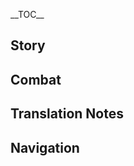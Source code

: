 {{CharacterTabs}}
{{LanguageTabs}}
{{Stub|1={{Meta/VO|tl=1|Japanese}}}}
__TOC__
==Story==
{{VO/Story
|character           = {{ROOTPAGENAME}}
|language            = ja
|name                = モナ

|vo_01_01_title      = 初めまして…
|vo_01_01_subtitle   = Hello
|vo_01_01_file       = VO_{language}{character} Hello.ogg
|vo_01_01_tx         = 私の名前はアストローギスト・モナ・メギストス、「偉大なる占星術師モナ」っていう意味です。私に占って欲しいのなら、名前を覚えることが私に対する最低限のマナーですよ…一文字も間違えちゃだめですからね！
|vo_01_01_rm         = Watashi no namae wa Asutoroogisuto Mona Megisutosu, "Idai-naru Sensei-jutsushi Mona" tte iu imi desu. Watashi ni uranatte hoshii no nara, namae wo oboeru koto ga watashi ni tai suru saiteigen no manaa desu yo... Hitomoji mo machigaecha dame desu karane!
|vo_01_01_tl         = My name is Astrologist Mona Megistus, meaning "The Great Astrologist Mona". If you want my divination, the least you can do for me is remember my name... even one letter off is no good!

<!-- Chats -->
|vo_02_01_title      = 世間話・占い
|vo_02_01_subtitle   = Chat: Astrology
|vo_02_01_file       = VO_{language}{character} Chat - Astrology.ogg
|vo_02_01_tx         = 占いとは、人の決まった運命を正確に示すものです。行き過ぎた装飾は、かえって人々の誤解を招くことになってしまいます。
|vo_02_01_rm         = Uranai to wa, hito no kimatta unmei wo seikaku ni shimesu mono desu. Iki-sugita soushoku wa, kaette hitobito no gokai wo maneku koto ni natte shimaimasu.
|vo_02_01_tl         = Fortune-telling is something that accurately reads people's fates. If you excessively sugarcoat it, it instead causes misunderstanding to people.

|vo_02_02_title      = 世間話・生活
|vo_02_02_subtitle   = Chat: Life
|vo_02_02_file       = VO_{language}{character} Chat - Life.ogg
|vo_02_02_tx         = 物欲を抑えることは占星術師の修行の一部。質素な生活を送ることで、世界の真実を覗くことができるのです。
|vo_02_02_rm         = Butsuyoku wo osaeru koto wa sensei-jutsushi no shugyou no ichibu. Shisso-na seikatsu wo okoru koto de, sekai no shinjitsu wo nozoku koto ga dekiru no desu.
|vo_02_02_tl         = Leaving behind worldly desires is a part of an astrologist's training. By leading a modest life, it becomes possible to peer into the reality of the world.

|vo_02_03_title      = 世間話・運命
|vo_02_03_subtitle   = Chat: Fate
|vo_02_03_file       = VO_{language}{character} Chat - Fate.ogg
|vo_02_03_tx         = 変えられない、逆らえない、受け入れる以外何もできないのが運命の運命たる所以なのです。
|vo_02_03_rm         = Kaerarenai, sakaraenai, uke-ireru igai nanimo dekinai no ga unmei no unmei-taru yuen nano desu.
|vo_02_03_tl         = Unchangeable, unopposable, and the inability to do anything except accept it are what make fate what it is.

<!-- Weather -->
|vo_03_01_title      = 雨の日…
|vo_03_01_subtitle   = When It Rains
|vo_03_01_file       = VO_{language}{character} When It Rains.ogg
|vo_03_01_tx         = こんな大雨じゃ…星の光どころか、水占の盤も見えません。
|vo_03_01_rm         = Konna ooame ja... hoshi no hikari dokoro ka, mizu-ura no ban mo miemasen.
|vo_03_01_tl         = In this big of a rainstorm... forget about the light of stars, I can't even see my hydromancy board.

|vo_03_02_title      = 雷の日…
|vo_03_02_subtitle   = When Thunder Strikes
|vo_03_02_file       = VO_{language}{character} When Thunder Strikes.ogg
|vo_03_02_tx         = この雷は…どの星空から落ちてくるものだったでしょうか？
|vo_03_02_rm         = Kono kaminari wa... dono hoshizora kara ochite kuru mono datta deshou ka?
|vo_03_02_tl         = This lightning... I wonder which starry sky it comes from?

|vo_03_03_title      = 雪の日…
|vo_03_03_subtitle   = When It Snows
|vo_03_03_file       = VO_{language}{character} When It Snows.ogg
|vo_03_03_tx         = 純粋な雪解け水は、水占の盤に最も適しているんですよ。
|vo_03_03_rm         = Junsui-na yukidoke mizu wa, mizu-ura no ban ni mottomo tekishite iru ndesu yo.
|vo_03_03_tl         = You know, pure water from freshly melted snow is the most ideal for the hydromancy board.

|vo_03_04_title      = 晴れの日…
|vo_03_04_subtitle   = When the Sun Is Out
|vo_03_04_file       = VO_{language}{character} When the Sun Is Out.ogg
|vo_03_04_tx         = ん～…占わなくても分かるくらい良い天気です。
|vo_03_04_rm         = N~... uranawanakute mo wakaru kurai ii tenki desu.
|vo_03_04_tl         = Mmm~... even without divination, it's easy to tell that this is beautiful weather.

<!-- Greetings -->
|vo_04_01_title      = おはよう…
|vo_04_01_subtitle   = Good Morning
|vo_04_01_file       = VO_{language}{character} Good Morning.ogg
|vo_04_01_tx         = タイミングが悪かったですね、明けの明星はついさっき消えたばかり…朝食？も、もう食べましたよ。
|vo_04_01_rm         = Taimingu ga warukatta desu ne, ake no myoujou wa tsui sakki kieta bakari... Choushoku? Mo, mou tabemashita yo.
|vo_04_01_tl         = Your arrival was a little untimely, the break of the morning star ended just a few moments ago. Breakfast? I&mdash;I've already eaten.

|vo_04_02_title      = こんにちは…
|vo_04_02_subtitle   = Good Afternoon
|vo_04_02_file       = VO_{language}{character} Good Afternoon.ogg
|vo_04_02_tx         = もうお昼ですね、何を食べましょうか。へっ？私？…私はサラダでいいのです。質素な生活は…占星術師の修行の一環ですからっ！
|vo_04_02_rm         = Mou o-hiru desu ne, nani wo tabemashou ka... He'? Watashi? ...Watashi wa sarada de ii no desu. Shisso-na seikatsu wa... Sensei-jutsushi no shugyou no ikkan desu kara'!
|vo_04_02_tl         = It's already noon, what are you going to eat... Hm? Me? ...I'm okay with a salad. It's because... a modest lifestyle is a part of the training of an astrologist!

|vo_04_03_title      = こんばんは…
|vo_04_03_subtitle   = Good Evening
|vo_04_03_file       = VO_{language}{character} Good Evening.ogg
|vo_04_03_tx         = もう夜ですか、もう少ししたら占いを始められます…えっと、昨日の原稿って終わってましたっけ…
|vo_04_03_rm         = Mou yoru desu ka, mou sukoshi shitara uranai wo hajimeraremasu... Etto, kinou no genkou tte owatte mashitakke...
|vo_04_03_tl         = It's already night? I'll be able to begin fortune-telling soon... Wait, did I finish yesterday's manuscript?

|vo_04_04_title      = おやすみ…
|vo_04_04_subtitle   = Good Night
|vo_04_04_file       = VO_{language}{character} Good Night.ogg
|vo_04_04_tx         = こんな時間なのに、明日締め切りの原稿がまったく進んでません…なんですか？もう寝るんですか？うー…私も寝たいのにぃ…
|vo_04_04_rm         = Konna jikan nano ni, ashita no shimekiri no genkou ga mattaku susundemasen... Nan desu ka? Mou neru ndesu ka? Uu... Watashi mo netai no nii...
|vo_04_04_tl         = 

<!-- About Mona -->
|vo_05_01_title      = {name}自身について…
|vo_05_01_subtitle   = About {character}
|vo_05_01_file       = VO_{language}{character} About {character}.ogg
|vo_05_01_tx         = 占星術師の仕事は、悩める人々にその運命を正確に示すことです。これまでずっとそうしてきましたけど…運命を受け入れられなかった者もいました。
|vo_05_01_rm         = Sensei-jutsushi no shigoto wa, nayameru hitobito ni sono unmei wo seikaku ni shimesu koto desu. Kore made zutto sou shitekimashita kedo... Unmei wo uke-irerarenakatta mono mo imashita.
|vo_05_01_tl         = The job of astrologists is to accurately show troubled people their fates. So far, that is what I have done... There were also those who could not accept their fates.

<!-- About Us -->
|vo_06_01_title      = 仕事について…
|vo_06_01_subtitle   = About Us: Work
|vo_06_01_file       = VO_{language}{character} About Us - Work.ogg
|vo_06_01_tx         = どうして、占いではなく執筆の仕事でお金を稼ぐのかですか？…モラのために「水占の術」を使いたくないんです…それにお金のために「水占の術」を学んだわけじゃありませんから。
|vo_06_01_rm         = Doushite, uranai de wa naku shippitsu no shigoto de okane wo kasegu no ka desu ka? ...Mora no tame ni "mizu-ura no jutsu" wo tsukaitakunai ndesu... Sore ni okane no tame ni "mizu-ura no jutsu" wo mananda wake ja arimasen kara.
|vo_06_01_tl         = Why is it not divination but my writing that earns me money? ...I don't want to use my hydromancy techniques for the sake of Mora... I didn't learn hydromancy techniques for money...

|vo_06_02_title      = 私の運命について…
|vo_06_02_subtitle   = About Us: My Fate
|vo_06_02_friendship = 6
|vo_06_02_file       = VO_{language}{character} About Us - My Fate.ogg
|vo_06_02_tx         = 分かってます。やむを得ない場合を除き、占星術師は自身の運命を占いません。こういった行為は運命の矛盾を招くことになるから危険だって、昔おばばが言ってました。
|vo_06_02_rm         = Wakattemasu. Yamu wo enai baai wo nozoki, sensei-jutsu wa jishin no unmei wo uranaimasen. Kou itta koui wa unmei no mujun wo maneku koto ni naru kara kiken da tte, mukashi obaba ga ittemashita.
|vo_06_02_tl         = I know. Besides cases where it is inevitable, astrologists do not divine their own fates. "It is dangerous because such actions will only cause contradictions in fate" is what the old woman once said.

|vo_06_03_title      = あなたの運命について…
|vo_06_03_subtitle   = About Us: Your Fate
|vo_06_03_friendship = 6
|vo_06_03_file       = VO_{language}{character} About Us - Your Fate.ogg
|vo_06_03_tx         = あなたはこの世界の人間じゃないから、正確な予言をしてあげることができません。唯一言えるのは、あなたが歩む道はまだまだ先が長いってことでしょうか。
|vo_06_03_rm         = Anata wa kono sekai no ningen janai kara, seikaku-na yogen wo shite ageru koto ga dekimasen. Yuitsu ieru no wa, anata ga ayumu michi wa madamada saki ga nagai tte koto deshou ka.
|vo_06_03_tl         = Because you aren't a person from this world, I can't give any accurate predictions. The only thing I can say is that the road ahead of you is still long.

<!-- Miscellany I -->
|vo_07_01_title      = 「神の目」について・嫌厭
|vo_07_01_subtitle   = About the [[Vision]]: Disdain
|vo_07_01_friendship = 3
|vo_07_01_file       = VO_{language}{character} About the Vision - Disdain.ogg
|vo_07_01_tx         = 「神の目」を手に入れたばかりの頃、おばばが偉ぶって「真実を求める心があらんことを」って言ってました。結局「神の目」は「水占の術」の何の役にも立たなかったですし、ずぶ濡れになるだけでしたけど…
|vo_07_01_rm         = "Kami no Me" wo te ni ireta bakari no koro, obaba ga erabutte "Shinjitsu wo motomeru kokoro ga aran koto wo" tte itte mashita. Kekkyoku "Kami no Me" wa "mizu-ura no jutsu" no nan no yaku ni mo tatanakatta desu shi, zubunure ni naru dake deshita kedo...
|vo_07_01_tl         = When I first got my "Vision," the old woman said proudly, "May you have the heart to search for the truth." In the end, my "Vision" didn't improve my hydromancy skills at all, and it really only got me soaked...

|vo_07_02_title      = 「神の目」について・価値
|vo_07_02_subtitle   = About the Vision: Value
|vo_07_02_friendship = 5
|vo_07_02_file       = VO_{language}{character} About the Vision - Value.ogg
|vo_07_02_tx         = でも、「神の目」をアクセサリーとして身につけるのは悪くありません。なにせ、これはあのケチなおばばが初めて私にくれたものですから。
|vo_07_02_rm         = Demo, "Kami no Me" wo akusesarii toshite mi ni tsukeru no wa waruku arimasen. Nanise, kore wa ano kechi-na obaba ga hajimete watashi ni kureta mono desu kara.
|vo_07_02_tl         = However, the "Vision" isn't bad as an accessory. After all, this was the first thing that stingy old woman give me.

|vo_07_03_title      = シェアしたいこと…
|vo_07_03_subtitle   = Something to Share
|vo_07_03_friendship = 6
|vo_07_03_file       = VO_{language}{character} Something to Share.ogg
|vo_07_03_tx         = 「命ノ星座」って聞いたことありますか？「命ノ星座」は「神の目」の所有者の運命が星空に映った物、というのが占星術師の見解です。その者の過去、現在、未来、全てがその中にあるんですよ。
|vo_07_03_rm         = "Inochi no Seiza" tte kiita koto arimasuka? "Inochi no Seiza" wa "Kami no Me" no shoyuusha no unmei ga hoshizora ni utsutta mono, to iu no ga sensei-jutsushi no kenkai desu. Sono mono no kako, genzai, mirai, subete ga sono naka ni aru ndesu yo.
|vo_07_03_tl         = Have you heard of "Constellations"?<ref group="TN •">lit. "Constellations of Life"</ref> "Constellations" are things that display the fate of a "Vision" owner through the stars. At least, that's how astrologists interpret it. The person's past, present, and future: all of those are within it.

|vo_07_04_title      = 興味のあること…
|vo_07_04_subtitle   = Interesting Things
|vo_07_04_friendship = 4
|vo_07_04_file       = VO_{language}{character} Interesting Things.ogg
|vo_07_04_tx         = あなたの隣にいるおチビちゃんは、一体どこから来たんでしょうか？どんな手段を用いても、その運命の片鱗すら見ることができません。<br />…ええっ？あなたも知らないんですか？
|vo_07_04_rm         = Anata no tonari ni iru o-chibi-chan wa, ittai doko kara kita ndeshou ka? Donna shudan wo mochiite mo, sono unmei no henrin sura miru koto ga dekimasen.<br />...Ee'? Anata mo shirainai n desu ka?
|vo_07_04_tl         = That midget beside you, where exactly did it come from? No matter what means I use, I can't even see a fraction of its fate.<br />...Huh? You don't even know?

<!-- About Others -->
|vo_08_01_title      = ジンについて…
|vo_08_01_subtitle   = About [[Jean]]
|vo_08_01_friendship = 4
|vo_08_01_file       = VO_{language}{character} About Jean.ogg
|vo_08_01_tx         = あの西風騎士団の代理団長？彼女の「命ノ星座」は「仔獅子座」ですね。この星座は力と早すぎた責任を表しています。「雄獅子」が早くして群れを離れた結果、獅子の群れの栄光を完全に継承するまで彼女は成長し続けます。
|vo_08_01_rm         = Ano Sepyurosu Kishidan no dairi-danchou? Kanojo no "Inochi no Seiza" wa "Kojishi-za" desu ne. Sono seiza wa chikara to hayasugita sekinin wo arawashite imasu. "Ojishi" ga hayaku shite mure wo hanareta kekka, shishi no mure no eikou wo kanzen ni keishou suru made kanojo wa seichou shi tsudzukemasu.
|vo_08_01_tl         = The Knights of Favonius' Acting Grand Master? Her "Constellation"<ref group="TN •">lit. "Constellation of Life"</ref> seems to be "Leo Minor."<ref group="TN •">lit. "Small Lion Constellation"</ref> This constellation represents power and a responsibility gained too early. As a result of the male lion leaving the pride behind early, she will continue to mature until she fully inherits the glory of the pride.

|vo_08_02_title      = アルベドについて…
|vo_08_02_subtitle   = About [[Albedo]]
|vo_08_02_friendship = 4
|vo_08_02_file       = VO_{language}{character} About Albedo.ogg
|vo_08_02_tx         = アルベド？あぁ…雑事に追われることなく、研究に専念できる彼が羨ましいです。なんて素敵な暮らしなんでしょうか。もしあのおばばの頭がもっとまともだったら、私もあんな生活を送れたのに…
|vo_08_02_rm         = Arubedo? Aa... zatsuji ni owareru koto naku, kenkyuu ni sennen dekiru kare ga urayamashii desu. Nante suteki-na kurashi nan deshou ka. Moshi ano obaba no atama ga motto matomo dattara, watashi mo anna seikatsu wo okureta no ni...
|vo_08_02_tl         = Albedo? Ah... I envy him, not being chased by trivial matters and instead being able to focus on his research. It must be a wonderful life. If that old woman's head was a little better, I could have lived a life like that too...

|vo_08_03_title      = クレーについて…
|vo_08_03_subtitle   = About [[Klee]]
|vo_08_03_friendship = 4
|vo_08_03_file       = VO_{language}{character} About Klee.ogg
|vo_08_03_tx         = アリスさんの娘のことですか？西風騎士団に住んでて、アルベドが彼女の面倒を見てるんですよね…なんというか、さすが幸運を象徴する「四つ葉座」、羨ましい限りです…<br />あっでも、私が彼女のように幸運に恵まれてたら、まずあのおばばとは出会ってなかったでしょうね。
|vo_08_03_rm         = Arisu-san no musume no koto desu ka? Sepyurosu Kishidan ni sundete, Arubedo ga kanojo no mendou wo miteru ndesu yo ne... Nan to iu ka, sasuga kou'un wo shouchou suru "Yotsuba-za", urayamashii kagiri desu...<br />A' demo, watashi ga kanojo no you ni kou'un ni megumarete tara, mazu ano obaba to wa deatte nakatta deshou ne.
|vo_08_03_tl         = You mean Alice's daughter? She lives in the Knights of Favonius Headquarters, and Albedo looks after her... I guess I can say that that's expected of the "Trifolium,"<ref group="TN •">lit. "Four-Leafed Clover Constellation"</ref> which represents luck. I do envy that...<br />Ah, though, if I was blessed with good fortune like her, I probably would have never met that old lady.

|vo_08_04_title      = ディルックについて…
|vo_08_04_subtitle   = About [[Diluc]]
|vo_08_04_friendship = 4
|vo_08_04_file       = VO_{language}{character} About Diluc.ogg
|vo_08_04_tx         = ディルック・ラグヴィンド。「夜梟座」が彼の「命ノ星座」です、闇夜の見張りと孤独な守護を象徴する星座ですね。彼が認める白昼が訪れるまで、彼は孤独と共に歩み続けます。<br />あれ、ちょっと待ってください、「夜梟座」は富を象徴する星座でしたっけ？
|vo_08_04_rm         = Dirukku Raguvindo. "Yofukurou-za" ga kare no "Inochi no Seiza" desu, yamiyo no mihari to kodoku-na shugo wo shouchou suru seiza desu ne. Kare ga mitomeru hakuchuu ga otozureru made, kare wa kodoku to tomo ni ayumi-tsudsukemasu.<br />Are, chotto matte kudasai, "Yofukurou-za" wa tomi wo shouchou suru seiza deshitakke?
|vo_08_04_tl         = Diluc Ragnvindr. His "Constellation"<ref group="TN •">lit. "Constellation of Life"</ref> is "Noctua,"<ref group="TN •">lit. "Night Owl Constellation"</ref> which is a constellation that symbolizes the watcher of the dark night and solitary guardian. Until he has reached the midday he can accept, he will continue to walk the path of solitude.<br />Huh, wait a second, did "Noctua" symbolize wealth?

|vo_08_05_title      = ガイアについて…
|vo_08_05_subtitle   = About [[Kaeya]]
|vo_08_05_friendship = 4
|vo_08_05_file       = VO_{language}{character} About Kaeya.ogg
|vo_08_05_tx         = ガイア・アルベリヒですか？彼の「孔雀羽座」は高貴さを象徴すると同時に、「華麗なる隠蔽」を象徴するものです。彼は自分の過去を断ち切ったと思ってるらしいですけど。運命の日が訪れた時、彼は、再び選択を迫られるでしょう。
|vo_08_05_rm         = Gaia Aruberihi desu ka? Kare no "Kujaku'u-za" wa koukisa wo shouchou suru to douji ni, "karei-naru inpei" wo shouchou suru mono desu. Kare wa jibun no kako wo tachikitta to omotteru rashii desu kedo. Unmei no hi ga otozureta toki, kare wa, futatabi sentaku wo semarareru deshou.
|vo_08_05_tl         = Kaeya Alberich? His "Pavo Ocellus"<ref group="TN •">lit. "Peacock Feather Constellation"</ref> represents nobility while also representing splendid concealment. He seems to think he has fully severed himself from his past, though. When the fated day comes, he will be forced to make a decision again.

|vo_08_06_title      = リサについて…
|vo_08_06_subtitle   = About [[Lisa]]
|vo_08_06_friendship = 4
|vo_08_06_file       = VO_{language}{character} About Lisa.ogg
|vo_08_06_tx         = 彼女の「命ノ星座」は「砂時計」が名前の由来です。知識と時間、等価交換を象徴しています。一粒の砂が落ちれば、時間…あるいは命の一瞬が過ぎていく。砂が落ちるのを止めたければ、砂時計を横向きにして「時を止める」しかありません…簡単に言うと、やり方を変えてサボるってことですね。
|vo_08_06_rm         = Kanojo no "Inochi no Seiza" wa "suna-dokei" ga namae no yurai desu. Chishiki to jikan, touka-koukan wo shouchou shite imasu. Hitotsubu no suna ga ochireba, jikan... arui wa inochi no isshun ga sugite iku. Suna ga ochiru no wo tometakereba, suna-dokei wo yokomuki ni shite "toki wo tomeru" shika arimasen... Kantan ni iu to, yarikata wo kaete saboru tte koto desu ne.
|vo_08_06_tl         = The name of her "Constellation"<ref group="TN •">lit. "Constellation of Life"</ref> originates from "hourglass." It represents that knowledge and time are equally exchanged. If a grain of sand falls, it represents time... or, a moment of her life passing. If she wishes to stop the falling of sand, there is no other way than to flip the hourglass on its side and "stop time"... To put it simply, changing her way of doing things means slacking off.
|vo_08_06_actualtx   = 彼女の「命ノ星座」は「砂時計」が名前の由来です。知識と時間、等価交換を象徴しています。一粒の砂が落ちれば、時間…あるいは命の'''瞬間'''が過ぎていく。砂が落ちるのを止めたければ、砂時計を横向きにして「時を止める」しかありません…簡単に言うと、やり方を変えてサボるってことですね。
|vo_08_06_actualrm   = Kanojo no "Inochi no Seiza" wa "suna-dokei" ga namae no yurai desu. Chishiki to jikan, touka-koukan wo shouchou shite imasu. Hitotsubu no suna ga ochireba, jikan... arui wa inochi no '''shunkan''' ga sugite iku. Suna ga ochiru no wo tometakereba, suna-dokei wo yokomuki ni shite "toki wo tomeru" shika arimasen... Kantan ni iu to, yarikata wo kaete saboru tte koto desu ne.

|vo_08_07_title      = ウェンティについて…
|vo_08_07_subtitle   = About [[Venti]]
|vo_08_07_friendship = 4
|vo_08_07_file       = VO_{language}{character} About Venti.ogg
|vo_08_07_tx         = ウェンティ？あの毎日ダラけてる吟遊詩人のことですか？あの人に何か面白いことでも？ちょっと占ってみましょうか…<br />あ、あれっ、水占の盤が…何も見えません。ど、どうして急に風が、目が開けてられません！私の帽子！ふ、服まで吹き飛ばされそうです！止めて！もうやめる、やめますからぁぁぁっ！
|vo_08_07_rm         = Wenti? Ano mainichi daraketeru ginyuu-shijin no koto desu ka? Ano hito ni nanika omoshiroi koto demo? Chotto uranatte mimashou ka...<br />A, are', mizu-ura no ban ga... Nani mo miemasen. Do, doushite kyuu ni kaze ga, me ga aketeraremasen! Watashi no boushi! Fu, fuku made fuki-tobasare-sou desu! Yamete! Mou yameru, yamemasu karaaaa'!
|vo_08_07_tl         = Venti? You mean that bard that slacks around every day? Is there any thing interesting about him? Let me divine him...<br />H&mdash;huh, my hydromancy board... I can't see anything. W&mdash;why did the wind suddenly&mdash; I can't open my eyes! My hat! E&mdash;even my clothes feel like they're about to fly off! Stop it! I'll stop, I'll stop, pleaseee!

<!-- More About Mona -->
|vo_09_01_title      = {name}を知る・1
|vo_09_01_subtitle   = More About {character}: I
|vo_09_01_file       = VO_{language}{character} More About {character} - 01.ogg
|vo_09_01_tx         = それって…私とお喋りしたいってことですか？うーん、時間を無駄にするようなことってあまりしないんですが…それにまだ終わってない原稿もたくさんありますし…うん、でもあなただったら、ダメってことはありません。ふふっ、気分転換です。
|vo_09_01_rm         = Sore tte... Watashi to o-shaberi shitai tte koto desu ka? Uun, jikan wo muda ni suru you na koto amari shinai ndesu ga... Sore ni mada owatte nai genkou mo takusan arimasu shi... Un, demo anata dattara, dame tte koto wa arimasen. Fufu', kibun-tenkan desu.
|vo_09_01_tl         = Does that mean... you want to have conversation with me? Hmm, though, I don't really do things that waste my time and such... And, I have a lot of unfinished manuscripts... Hmm, but if it's you, I wouldn't say no. Hehe, it's a change in pace, I guess.

|vo_09_02_title      = {name}を知る・2
|vo_09_02_subtitle   = More About {character}: II
|vo_09_02_friendship = 3
|vo_09_02_file       = VO_{language}{character} More About {character} - 02.ogg
|vo_09_02_tx         = 占星術師としての収入…？お金のような…もので、占星術を語らないでください！よく聞きなさい、私の「水占の術」はこのテイワット大陸で、唯一真実の運命を覗ける占術です！モラだろうと宝石だろうと「運命」を計ることはできません！だから、もうそんな愚問二度としないでください！
|vo_09_02_rm         = Sensei-jutsushi toshite no shuu'nyuu...? O-kane no you na... Mono de, sensei-jutsu wo kataranaide kudasai! Yoku kikinasai, watashi no "mizu-ura no jutsu" wa kono Teiwatto tairiku de, yuitsu shinjitsu no unmei wo nozokeru senjutsu desu! Mora darou to houseki darou to "unmei" wo hakaru koto wa dekimasen! Dakara, mou sonna gumon nidoto shinaide kudasai!
|vo_09_02_tl         = Income from being an astrologist...? Don't use things like money to talk about astrology! Listen carefully: in the whole of the continent of Teyvat, my fortune-telling is the only kind that can see through reality! Whether it be Mora or jewelry, fate cannot be valued by such things! So don't bring up foolish questions like that again!

|vo_09_03_title      = {name}を知る・3
|vo_09_03_subtitle   = More About {character}: III
|vo_09_03_friendship = 4
|vo_09_03_file       = VO_{language}{character} More About {character} - 03.ogg
|vo_09_03_tx         = 私の占い術ですか？言っても分からないと思いますが。ふふん、まあ…少しくらい説明してあげなくもないです。<br />私が使う「水占の術」は水面に映った星空の幻象に基づいて運命を導き出す占術です。水面に映った偽りの空を通して、世界の真実を覗きます。これはあのおばばが残した唯一のちゃんとした研究成果なんですよ。
|vo_09_03_rm         = Watashi no uranai jutsu desu ka? Itte mo wakaranai to omoimasu ga. Fufun, maa... Sukoshi kurai setumei shite agenaku mo nai desu.<br />Watashi ga tsukau "mizu-ura no jutsu" wa suimen ni utsutta hoshizora no genzou ni motodzuite unmei wo michibiki-dasu senjutsu desu. Suimen ni utsutta itsuwari no sora wo tooshite, sekai no shinjitsu wo nozokimasu. Kore wa ano obaba ga nokoshita yuitsu no chanto shita kenkyuu-seika nan desu yo.
|vo_09_03_tl         = You're asking about my divining skills? You probably won't understand even if I tell you, though. Hehe, well... It won't hurt if I try to explain it a little.<br />The hydromancy skills I use is based on the reflection of the stars on the surface of water, and is where fate is derived from. Past the false sky reflected on the water's surface, I am able to see the true reality of the world. After all, this is the only proper research achievement that old woman left behind.

|vo_09_04_title      = {name}を知る・4
|vo_09_04_subtitle   = More About {character}: IV
|vo_09_04_friendship = 5
|vo_09_04_file       = VO_{language}{character} More About {character} - 04.ogg
|vo_09_04_tx         = アストローギスト・モナ・メギストス、この名前はおばばと私が一緒に決めたんです。名前の綴りにはおばばの好きなものが含まれてるって聞きました。でもおばばってたまに私のこと「メギ」って呼ぶんですよ。「モナ」とは違って、なんか幼名みたいですよね…だから、あなたはその名前で呼ばないでくださいね！恥ずかしいですから！もう…教えなければよかったです！
|vo_09_04_rm         = Asutoroogisuto Mona Megisutosu, kono namae wa obaba to watashi ga issho ni kimeta ndesu. Namae no tsudzuri ni wa obaba no suki-na mono ga fukumareteru tte kikimashita. Demo obaba tte tama ni watashi no koto "Megi" tte yobu ndesu yo. "Mona" to wa chigatte, nanka youmyou mitai desu yo ne... Dakara, anata wa sono namae de yobanaide kudasai ne! Hazukashii desu kara! Mou... Oshienakereba yokatta desu!
|vo_09_04_tl         = Astrologist Mona Megistus: this is the name the old woman and I both agreed on. I heard that the spelling of the name includes some of the things she likes. But sometimes that old woman would call me "Meg." It's different than "Mona" in that it sounds kind of like a child's pet name... So don't call me by that name! It's embarrassing! Ugh... I shouldn't have told you any of this!

|vo_09_05_title      = {name}を知る・5
|vo_09_05_subtitle   = More About {character}: V
|vo_09_05_friendship = 6
|vo_09_05_file       = VO_{language}{character} More About {character} - 05.ogg
|vo_09_05_tx         = 占星術師にはある1つの禁忌があります。占いをするとき助言をしてはいけないんです、あくまで告げるのは予言だけ。これは占い師自身が他人の「運命」に陥らないためです。けどあなたなら、その「禁忌」を破ってもいいかもしれませんね。<br />なぜなら、私たちの「運命」はすでに交わっているんですから。
|vo_09_05_rm         = Sensei-jutsushi ni wa aru hitotsu no kinki ga arimasu. Uranai wo suru toki jogen wo shite wa ikenai ndesu, akuma de tsugeru no wa yogen dake. Kore wa uranaishi jishin ga tanin no "unmei" ni ochiiranai tame desu. Kedo anata nara, sono "kinki" wo yabuttemo ii kamo shiremasen ne.<br />Nazenara, watashi-tachi no "unmei" wa sude ni majiwatte iru ndesu kara.
|vo_09_05_tl         = Astrologists have a certain taboo. When performing a divination, you must never give advice. At most, you can only tell their prophecy. This is for sake of the fortune-teller to no get involved in other's fates.<br />But for you, I would be okay with breaking that taboo. Because our fates are already intertwined.

<!-- Miscellany II -->
|vo_10_01_title      = {name}の趣味…
|vo_10_01_subtitle   = {character}'s Hobbies
|vo_10_01_file       = VO_{language}{character} Hobbies.ogg
|vo_10_01_tx         = 私の趣味ですか？星空を眺めることですよ。この現実的すぎる世界で、私たちはみんな星空を眺める必要があると思います。ましてや私は占星術師ですからね。
|vo_10_01_rm         = Watashi no shumi desu ka? Hoshizora wo nagameru koto desu yo. Kono genjitsu-teki sugiru sekai de, watashi-tachi wa minna hoshizora wo nagameru hitsuyou ga aru to omoimasu. Mashiteya watashi wa sensei-jutsushi desu kara ne.
|vo_10_01_tl         = My hobby? It's watching the starry sky. In this all-too-real world, I feel that we all need to gaze at the night sky. Though, I guess in part that is due to the fact that I am an astrologist.

|vo_10_02_title      = {name}の悩み…
|vo_10_02_subtitle   = {character}'s Troubles
|vo_10_02_file       = VO_{language}{character} Troubles.ogg
|vo_10_02_tx         = 器具の修繕費、予約したプラネタリウムの残金、学術雑誌の注文代、来月の家賃…どれを先に支払うべきでしょうか。やっぱり…先にプラネタリウムの残金ですかね、品切れになったら嫌ですから…
|vo_10_02_rm         = Kigu no shuuzen-hi, yoyaku shita puranetariumu no zankin, gakujutsu zasshi no chuumondai, raigetsu no yachin... Dore wo saki ni shiharau beki deshou ka. Yappari... Saki ni puranetariumu no zankin desu ka ne, shinagire ni nattara iya desu kara...
|vo_10_02_tl         = Equipment repair costs, leftover costs of the reserved planetarium, the order fee of the academic journal, next month's rent... Which should I pay first? I guess... I should probably pay off the planetarium costs after all since it'll be a problem if it goes out of stock...

|vo_10_03_title      = 好きな食べ物…
|vo_10_03_subtitle   = Favorite Food
|vo_10_03_file       = VO_{language}{character} Favorite Food.ogg
|vo_10_03_tx         = サラダ、サラダです！サラダこそこの世界で最高の食べ物ですよ。原価が安くて、手間もかからない、その上お腹を満たせます。それに食べやすいですし、原稿を書く時や器具の修理をする時もお手軽にいただけます。
|vo_10_03_rm         = Sarada, sarada desu! Sarada koso kono sekai de saikou no tabemono desu yo. Genka ga yasukute, tema mo kakaranai, sono ue onaka wo mitasemasu. Sore ni tabeyasui desu shi, genkou wo kaku toki ya kigu no shuuri wo suru toki mo otegaru ni itadakemasu.
|vo_10_03_tl         = It's salad, salad without a doubt! Salad is the world's best food for sure. It's cheap, it's easy to make, and above all that it fills the stomach. Also, it's easy to eat: when I'm writing manuscripts or fixing equipment, it doesn't require much effort to eat.

|vo_10_04_title      = 嫌いな食べ物…
|vo_10_04_subtitle   = Least Favorite Food
|vo_10_04_file       = VO_{language}{character} Least Favorite Food.ogg
|vo_10_04_tx         = …値段が高くて手が届きにくい食べ物です。だって、その…モラを不必要なまでに使って食欲を満たすのは、低俗で忌避すべき行為ですから。
|vo_10_04_rm         = ...Nedan ga takakute te ga todoki nikui tabemono desu. Datte, sono... Mora wo fuhitsuyou-na made ni tsukatte shokuyoku wo mitasu no wa, teizoku de kihi subeki koui desu kara.
|vo_10_04_tl         = ...Food that is expensive and difficult to handle. You see, well... Using Mora for something as unnecessary as satisfying your appetite is vulgar and something to avoid.

<!-- Receiving a Gift -->
|vo_11_01_title      = 贈り物を受け取る·1
|vo_11_01_subtitle   = Receiving a Gift: I
|vo_11_01_file       = VO_{language}{character} Receiving a Gift - 01.ogg
|vo_11_01_tx         = ふぅ、満足しました——あなたと知り合えたのも、悪くないことですね。
|vo_11_01_rm         = 
|vo_11_01_tl         = 

|vo_11_02_title      = 贈り物を受け取る·2
|vo_11_02_subtitle   = Receiving a Gift: II
|vo_11_02_file       = VO_{language}{character} Receiving a Gift - 02.ogg
|vo_11_02_tx         = もう一度確認しますが、本当に…奢ってくれるのですか？
|vo_11_02_rm         = 
|vo_11_02_tl         = 

|vo_11_03_title      = 贈り物を受け取る·3
|vo_11_03_subtitle   = Receiving a Gift: III
|vo_11_03_file       = VO_{language}{character} Receiving a Gift - 03.ogg
|vo_11_03_tx         = 別に不満を言うわけではありませんが、その…うぅ…あまりお腹が膨れませんでした。
|vo_11_03_rm         = 
|vo_11_03_tl         = 

<!-- Birthday -->
|vo_12_01_title      = 誕生日…
|vo_12_01_subtitle   = Birthday
|vo_12_01_file       = VO_{language}{character} Birthday.ogg
|vo_12_01_tx         = 誕生日おめでとうございますっ！はい、この袋をどうぞ。中には困難を乗り越えるため力になってくれる「助言」が入っています。くれぐれもいま開けないでくださいね。この先の1年で、いずれこの袋を開ける日が来ますから。
|vo_12_01_rm         = Tanjoubi omedetou gozaimasu'! Hai, kono fukuro wo douzo. Naka ni wa konnan wo norikoeru tame chikara ni natte kureru "jogen" ga haite imasu. Kuregure mo ima akenaide kudasai ne. Kono saki no ichi-nen de, izure kono fukuro wo akeru hi ga kimasu kara.
|vo_12_01_tl         = Happy Birthday! Here, take this bag. Inside is a power that will give you "advice" for when you need to overcome a difficulty. Don't open it now though, please, because in the year ahead of you, there will certainly be a day you will need to open it.

<!-- Feelings About Ascension -->
|vo_13_01_title      = 突破した感想・起
|vo_13_01_subtitle   = Feelings About Ascension: Intro
|vo_13_01_ascension  = 1
|vo_13_01_file       = VO_{language}{character} Feelings About Ascension - 01.ogg
|vo_13_01_tx         = これが運命、私はとうに知っていましたよ。
|vo_13_01_rm         = Kore ga unmei, watashi wa tou ni shitte imashita yo.
|vo_13_01_tl         = This is fate. I already knew about this.

|vo_13_02_title      = 突破した感想・承
|vo_13_02_subtitle   = Feelings About Ascension: Building Up
|vo_13_02_ascension  = 2
|vo_13_02_file       = VO_{language}{character} Feelings About Ascension - 02.ogg
|vo_13_02_tx         = …もう一歩進めば、世界の真実に辿り着くことができるのでしょうか？
|vo_13_02_rm         = ...Mou ippo susumeba, sekai no shinjitsu ni tadoritsuku koto ga dekiru no deshou ka?
|vo_13_02_tl         = ...If I go one step further, will I be able to reach the truth of the world?

|vo_13_03_title      = 突破した感想・転
|vo_13_03_subtitle   = Feelings About Ascension: Climax
|vo_13_03_ascension  = 4
|vo_13_03_file       = VO_{language}{character} Feelings About Ascension - 03.ogg
|vo_13_03_tx         = 偽りの空、星空の下の運命はもう決まっています。
|vo_13_03_rm         = Itsuwari no sora, hoshizora no shita no unmei wa mou kimatte imasu.
|vo_13_03_tl         = Through the false sky, the fate under the starry sky has already been decided.

|vo_13_04_title      = 突破した感想・結
|vo_13_04_subtitle   = Feelings About Ascension: Conclusion
|vo_13_04_ascension  = 6
|vo_13_04_file       = VO_{language}{character} Feelings About Ascension - 04.ogg
|vo_13_04_tx         = 水面の影、さざ波から明けの明星が昇るのが垣間見えますね。
|vo_13_04_rm         = Minamo no kage, sazanami kara ake no myoujou ga noboru no ga kaima-miemasu ne.
|vo_13_04_tl         = From the shadow of the water's surface and the rippling waves, I can catch a glimpse of the rising morning star.
}}

==Combat==
{{Combat VO
|character           = {{ROOTPAGENAME}}
|language            = ja
|skill_1_tx          = 水中幻願。
|skill_1_rm          = Suichuu-gengan.
|skill_1_tl          = Underwater Phantasmal Wish.
|skill_2_tx          = …運命の虚影。
|skill_2_rm          = ...Unmei no kyoei.
|skill_2_tl          = ...Illusory destiny.
|skill_3_tx          = 運命よ、水面に映るのです。
|skill_3_rm          = Unmei yo, suimen ni utsuru no desu.
|skill_3_tl          = Destiny, surface to water.
|burst_1_tx          = 運命よ、ここにいでよ。
|burst_1_rm          = Unmei yo, koko ni ide yo.
|burst_1_tl          = Destiny, manifest here.
|burst_2_tx          = これが運命です。
|burst_2_rm          = Kore ga unmei desu.
|burst_2_tl          = This is the destiny.
|burst_3_tx          = 運命には逆らえません！
|burst_3_rm          = Unmei ni wa sakaraemasen!
|burst_3_tl          = You cannot defy your own destiny!
|sprint-s_1_file     = Sprint Start 01,Sprint Start 02,Sprint Start 03
|glider_1_tx         = これで星空がよりはっきり見えます…
|glider_1_rm         = Kore de hoshizora ga yori hakkiri miemasu...
|glider_1_tl         = With this, we can see the starry sky clearly...
|glider_2_file       = Deploying Wind Glider 02,Deploying Wind Glider 03
|chest_1_tx          = 今後もこのようなことがあればいいのですが…
|chest_1_rm          = Kongo mo kono you na koto ga areba ii no desu ga..
|chest_1_tl          = It would be great if this continued to happen from now on...
|chest_2_tx          = 家賃と食費の足しになります！
|chest_2_rm          = Yachin to shokuhi no tashi ni narimasu!
|chest_2_tl          = More funds enough to pay rent and food!
|chest_3_tx          = ああ…お宝を見つけるのっていいですね…
|chest_3_rm          = Ah... Otakara wo mitsukeru no tte ii desu ne...
|chest_3_tl          = Ah... It's good to find some treasures...
|low-hp_1_tx         = 判断に迷います…
|low-hp_1_rm         = Handan ni mayoimasu...
|low-hp_1_tl         = I became hesitant in decision...
|low-hp_2_tx         = 嫌な運命です…
|low-hp_2_rm         = Iya na unmei desu...
|low-hp_2_tl         = This is an unpleasant destiny...
|low-hp_3_tx         = ここまでとは…計算外です！
|low-hp_3_rm         = Koko made to wa... Keisan-gai desu!
|low-hp_3_tl         = This is... out of my calculation!
|fallen_1_tx         = 星空が…暗くなっていきます…
|fallen_1_rm         = Hoshizora ga... Kuraku natte ikimasu...
|fallen_1_tl         = The starry sky is becoming dark...
|fallen_2_tx         = これが逆らえない…運命…
|fallen_2_rm         = Kore ga sakaraenai... Unmei...
|fallen_2_tl         = This is... the undefiable destiny...
|fallen_3_tx         = 運命を見るのもこれでおしまい…
|fallen_3_rm         = Unmei wo miru no mo kore de oshimai...
|fallen_3_tl         = We cannot see through the destiny any longer...
|hit-l_1_file        = Light Hit Taken 02
|hit-l_1_tx          = しつこいです。
|hit-l_1_rm          = Shitsukoi desu.
|hit-l_1_tl          = You're persistent.
|hit-l_2_file        = Light Hit Taken 01,Light Hit Taken 03,Light Hit Taken 04,Light Hit Taken 05,Light Hit Taken 06
|hit-h_1_file        = Heavy Hit Taken 02
|hit-h_1_tx          = ちょっと…離れてくださいっ！
|hit-h_1_rm          = Chotto... Hanarete kudasai'!
|hit-h_1_tl          = Hey... please let me go!
|hit-h_2_file        = Heavy Hit Taken 01,Heavy Hit Taken 03,Heavy Hit Taken 04,Heavy Hit Taken 05,Heavy Hit Taken 06
|join_1_tx           = これが、運命です。
|join_1_rm           = Kore ga, unmei desu.
|join_1_tl           = This is, the destiny.
|join_2_tx           = 仕方ありませんね。
|join_2_rm           = Shikata arimasen ne.
|join_2_tl           = It couldn't be helped, eh.
|join_3_tx           = 満天の星は、この掌の中にあります。
|join_3_rm           = Manten no hoshi wa, kono tenohira no naka ni arimasu.
|join_3_tl           = The stars in the sky are in this hand.
|idle_1_file         = Standby 01, Standby 02
|atk-l_1_file        = Light Attack 01,Light Attack 02,Light Attack 03,Light Attack 04,Light Attack 05,Light Attack 06,Light Attack 07
|atk-m_1_file        = Mid Attack 01,Mid Attack 02,Mid Attack 03
|atk-h_1_file        = Heavy Attack 01,Heavy Attack 02,Heavy Attack 03
|climb_1_file        = Climbing 01,Climbing 02,Climbing 03,Climbing 04,Climbing 05
|climb-b_1_file      = Climbing Breath 01,Climbing Breath 02,Climbing Breath 03
|jump_1_file         = Jumping 01,Jumping 02,Jumping 03,Jumping 04,Jumping 05
}}

==Translation Notes==
{{Reflist|group=TN •}}

==Navigation==
{{Character Navbox|link type=vo-ja}}